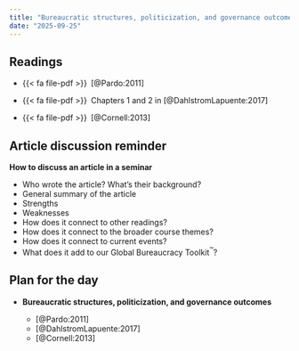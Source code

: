 ```yaml
---
title: "Bureaucratic structures, politicization, and governance outcomes"
date: "2025-09-25"
---
```


## Readings

- {{< fa file-pdf >}}&ensp;[@Pardo:2011]

- {{< fa file-pdf >}}&ensp;Chapters 1 and 2 in [@DahlstromLapuente:2017]

- {{< fa file-pdf >}}&ensp;[@Cornell:2013]


## Article discussion reminder

**How to discuss an article in a seminar**

- Who wrote the article? What’s their background?
- General summary of the article
- Strengths
- Weaknesses
- How does it connect to other readings?
- How does it connect to the broader course themes?
- How does it connect to current events?
- What does it add to our Global Bureaucracy Toolkit^™^?


## Plan for the day

- **Bureaucratic structures, politicization, and governance outcomes**

  - [@Pardo:2011]
  - [@DahlstromLapuente:2017]
  - [@Cornell:2013]
